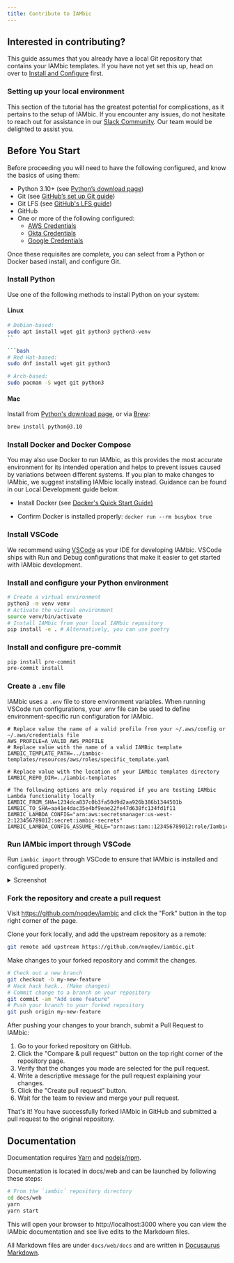 ```yaml
---
title: Contribute to IAMbic
---
```


## Interested in contributing?

This guide assumes that you already have a local Git repository that contains your IAMbic templates.
If you have not yet set this up, head on over to [Install and Configure](/getting_started/configuring_iambic) first.

### Setting up your local environment

This section of the tutorial has the greatest potential for complications, as it pertains to the setup of IAMbic.
If you encounter any issues, do not hesitate to reach out for assistance in our [Slack Community](https://communityinviter.com/apps/noqcommunity/noq).
Our team would be delighted to assist you.

## Before You Start

Before proceeding you will need to have the following configured, and know the basics of using them:

- Python 3.10+ (see [Python’s download page](https://www.python.org/downloads/)) <!-- #TODO is python required if we use the docker install below? -->
- Git (see [GitHub’s set up Git guide](https://help.github.com/en/github/getting-started-with-github/set-up-git))
- Git LFS (see [GitHub's LFS guide](https://docs.github.com/en/repositories/working-with-files/managing-large-files/installing-git-large-file-storage))
- GitHub
- One or more of the following configured:
  - [AWS Credentials](/getting_started/aws)
  - [Okta Credentials](/getting_started/okta)
  - [Google Credentials](/getting_started/google)

Once these requisites are complete, you can select from a Python or Docker based install, and configure Git.
<!-- #TODO: is that true? -->


<!-- #TODO Why are there install instructions on the contribution page? Contributing users probably alread have iambic installed, and if not, they shoudl be pointed at the main installation page, not duplicate the information here.  -->

### Install Python

Use one of the following methods to install Python on your system:

#### Linux

```bash
# Debian-based:
sudo apt install wget git python3 python3-venv
``

```bash
# Red Hat-based:
sudo dnf install wget git python3
```

```bash
# Arch-based:
sudo pacman -S wget git python3
```

#### Mac

Install from [Python's download page](https://www.python.org/downloads/), or
via [Brew](https://brew.sh/):

```bash
brew install python@3.10
```

### Install Docker and Docker Compose


You may also use Docker to run IAMbic, as this provides the most accurate environment for its
intended operation and helps to prevent issues caused by variations between different systems.
If you plan to make changes to IAMbic, we suggest installing IAMbic locally instead.
Guidance can be found in our Local Development guide below.


- Install Docker (see [Docker's Quick Start Guide)](https://docs.docker.com/desktop/get-started/)

- Confirm Docker is installed properly:
`docker run --rm busybox true`

### Install VSCode

We recommend using [VSCode](https://code.visualstudio.com/) as your IDE for developing IAMbic. VSCode
ships with Run and Debug configurations that make it easier to get started with IAMbic development.

### Install and configure your Python environment

```bash
# Create a virtual environment
python3 -m venv venv
# Activate the virtual environment
source venv/bin/activate
# Install IAMbic from your local IAMbic repository
pip install -e . # Alternatively, you can use poetry
```


### Install and configure pre-commit

```bash
pip install pre-commit
pre-commit install
```

### Create a `.env` file

IAMbic uses a `.env` file to store environment variables. When running VSCode run configurations, your .env file
can be used to define environment-specific run configuration for IAMbic.


```text
# Replace value the name of a valid profile from your ~/.aws/config or ~/.aws/credentials file
AWS_PROFILE=A_VALID_AWS_PROFILE
# Replace value with the name of a valid IAMBic template
IAMBIC_TEMPLATE_PATH=../iambic-templates/resources/aws/roles/specific_template.yaml

# Replace value with the location of your IAMbic templates directory
IAMBIC_REPO_DIR=../iambic-templates

# The following options are only required if you are testing IAMbic Lambda functionality locally
IAMBIC_FROM_SHA=1234dca837c0b3fa50d9d2aa926b386b1344501b
IAMBIC_TO_SHA=aa41e4dac35e4bf9eae22fe47d638fc134fd1f11
IAMBIC_LAMBDA_CONFIG="arn:aws:secretsmanager:us-west-2:123456789012:secret:iambic-secrets"
IAMBIC_LAMBDA_CONFIG_ASSUME_ROLE="arn:aws:iam::123456789012:role/IambicSpokeRole"
```

### Run IAMbic import through VSCode

Run `iambic import` through VSCode to ensure that IAMbic is installed and configured properly.

<details>
  <summary>Screenshot</summary>

![Run `iambic import`](/img/contributing/vscode-import.png)

</details>

### Fork the repository and create a pull request

Visit https://github.com/noqdev/iambic and click the "Fork" button in the top right corner of the page.

Clone your fork locally, and add the upstream repository as a remote:

```bash
git remote add upstream https://github.com/noqdev/iambic.git
```

Make changes to your forked repository and commit the changes.

```bash
# Check out a new branch
git checkout -b my-new-feature
# Hack hack hack.. (Make changes)
# Commit change to a branch on your repository
git commit -am "Add some feature"
# Push your branch to your forked repository
git push origin my-new-feature
```

After pushing your changes to your branch, submit a Pull Request to IAMbic:

1. Go to your forked repository on GitHub.
2. Click the "Compare & pull request" button on the top right corner of the repository page.
3. Verify that the changes you made are selected for the pull request.
4. Write a descriptive message for the pull request explaining your changes.
5. Click the "Create pull request" button.
6. Wait for the team to review and merge your pull request.

That's it! You have successfully forked IAMbic in GitHub and submitted a pull request to the original repository.

## Documentation

Documentation requires [Yarn](https://classic.yarnpkg.com/lang/en/docs/install/#debian-stable) and [nodejs/npm](https://docs.npmjs.com/downloading-and-installing-node-js-and-npm).

Documentation is located in docs/web and can be launched by following these steps:

```bash
# From the `iambic` repository directory
cd docs/web
yarn
yarn start
```

This will open your browser to http://localhost:3000 where you can view the IAMbic documentation and see live edits to the Markdown files.

All Markdown files are under `docs/web/docs` and are written in [Docusaurus Markdown](https://docusaurus.io/docs/markdown-features).
